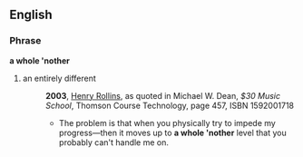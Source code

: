 ==English==

===Phrase===
'''a whole &#39;nother'''

# {{colloquial|proscribed}} an entirely different
#: '''2003''', [[w:Henry Rollins|Henry Rollins]], as quoted in Michael W. Dean, ''$30 Music School'', Thomson Course Technology, page 457, ISBN 1592001718
#:*The problem is that when you physically try to impede my progress&mdash;then it moves up to '''a whole 'nother''' level that you probably can't handle me on.